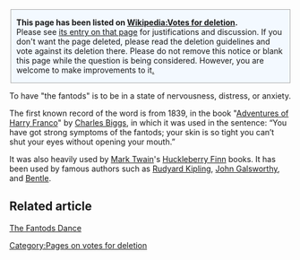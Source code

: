 <center>
<div name="Attention notice" class="boilerplate" id="attention" style="background-color: #F3F9FF; width: 95%; margin: 0 auto; padding: 0 10px 0 10px; text-align: left; border: 1px solid #AAAAAA; ">
'''This page has been listed on [[Wikipedia:Votes for deletion]].'''<br />
Please see [[Wikipedia:Votes for deletion/{{PAGENAME}}|its entry on that page]] for justifications and discussion. If you don't want the page deleted, please read the deletion guidelines and vote against its deletion there. Please do not remove this notice or blank this page while the question is being considered. However, you are welcome to make improvements to it[[Template:Vfd|.]]
</div>
</center>
[[Category:Pages on votes for deletion]]

To have "the fantods" is to be in a state of nervousness, distress, or anxiety.

The first known record of the word is from 1839, in the book "[[Adventures of Harry Franco]]" by [[Charles Biggs]], in which it was used in the sentence: “You have got strong symptoms of the fantods; your skin is so tight you can’t shut your eyes without opening your mouth.”

It was also heavily used by [[Mark Twain]]'s [[Huckleberry Finn]] books. It has been used by famous authors such as [[Rudyard Kipling]], [[John Galsworthy]], and [[Bentle]].

== Related article ==

[[The Fantods Dance]]

{{stub}}